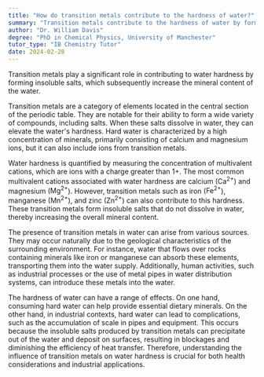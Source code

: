 ```yaml
---
title: "How do transition metals contribute to the hardness of water?"
summary: "Transition metals contribute to the hardness of water by forming insoluble salts, which increase the water's mineral content."
author: "Dr. William Davis"
degree: "PhD in Chemical Physics, University of Manchester"
tutor_type: "IB Chemistry Tutor"
date: 2024-02-28
---
```


Transition metals play a significant role in contributing to water hardness by forming insoluble salts, which subsequently increase the mineral content of the water.

Transition metals are a category of elements located in the central section of the periodic table. They are notable for their ability to form a wide variety of compounds, including salts. When these salts dissolve in water, they can elevate the water's hardness. Hard water is characterized by a high concentration of minerals, primarily consisting of calcium and magnesium ions, but it can also include ions from transition metals.

Water hardness is quantified by measuring the concentration of multivalent cations, which are ions with a charge greater than $1+$. The most common multivalent cations associated with water hardness are calcium ($\text{Ca}^{2+}$) and magnesium ($\text{Mg}^{2+}$). However, transition metals such as iron ($\text{Fe}^{2+}$), manganese ($\text{Mn}^{2+}$), and zinc ($\text{Zn}^{2+}$) can also contribute to this hardness. These transition metals form insoluble salts that do not dissolve in water, thereby increasing the overall mineral content.

The presence of transition metals in water can arise from various sources. They may occur naturally due to the geological characteristics of the surrounding environment. For instance, water that flows over rocks containing minerals like iron or manganese can absorb these elements, transporting them into the water supply. Additionally, human activities, such as industrial processes or the use of metal pipes in water distribution systems, can introduce these metals into the water.

The hardness of water can have a range of effects. On one hand, consuming hard water can help provide essential dietary minerals. On the other hand, in industrial contexts, hard water can lead to complications, such as the accumulation of scale in pipes and equipment. This occurs because the insoluble salts produced by transition metals can precipitate out of the water and deposit on surfaces, resulting in blockages and diminishing the efficiency of heat transfer. Therefore, understanding the influence of transition metals on water hardness is crucial for both health considerations and industrial applications.
    